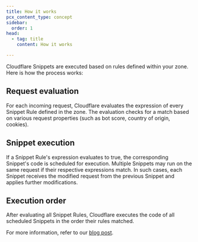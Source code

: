 ```yaml
---
title: How it works
pcx_content_type: concept
sidebar:
  order: 1
head:
  - tag: title
    content: How it works

---
```


Cloudflare Snippets are executed based on rules defined within your zone. Here is how the process works:

## Request evaluation

For each incoming request, Cloudflare evaluates the expression of every Snippet Rule defined in the zone. The evaluation checks for a match based on various request properties (such as bot score, country of origin, cookies).

## Snippet execution

If a Snippet Rule's expression evaluates to true, the corresponding Snippet's code is scheduled for execution.
Multiple Snippets may run on the same request if their respective expressions match. In such cases, each Snippet receives the modified request from the previous Snippet and applies further modifications.

## Execution order

After evaluating all Snippet Rules, Cloudflare executes the code of all scheduled Snippets in the order their rules matched.

For more information, refer to our [blog post](https://blog.cloudflare.com/cloudflare-snippets-alpha).
